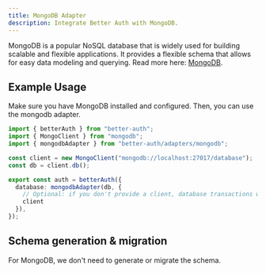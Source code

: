 ```yaml
---
title: MongoDB Adapter
description: Integrate Better Auth with MongoDB.
---
```


MongoDB is a popular NoSQL database that is widely used for building scalable and flexible applications. It provides a flexible schema that allows for easy data modeling and querying.
Read more here: [MongoDB](https://www.mongodb.com/).

## Example Usage

Make sure you have MongoDB installed and configured.
Then, you can use the mongodb adapter.

```ts title="auth.ts"
import { betterAuth } from "better-auth";
import { MongoClient } from "mongodb";
import { mongodbAdapter } from "better-auth/adapters/mongodb";

const client = new MongoClient("mongodb://localhost:27017/database");
const db = client.db();

export const auth = betterAuth({
  database: mongodbAdapter(db, {
    // Optional: if you don't provide a client, database transactions won't be enabled.
    client
  }),
});
```

## Schema generation & migration

For MongoDB, we don't need to generate or migrate the schema.
